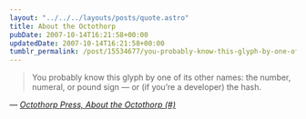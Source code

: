```yaml
---
layout: "../../../layouts/posts/quote.astro"
title: About the Octothorp
pubDate: 2007-10-14T16:21:58+00:00
updatedDate: 2007-10-14T16:21:58+00:00
tumblr_permalink: /post/15534677/you-probably-know-this-glyph-by-one-of-its-other
---
```


> You probably know this glyph by one of its other names: the number, numeral, or pound sign — or (if you&rsquo;re a developer) the hash.

— <cite>[Octothorp Press, _About the Octothorp (#)_](http://www.octothorp.us/octothorp.html)</cite>
